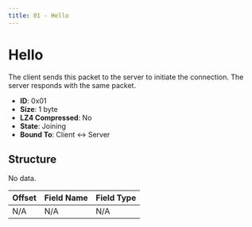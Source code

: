 ```yaml
---
title: 01 - Hello
---
```


# Hello

The client sends this packet to the server to initiate the connection. The server responds with the same packet.

- **ID**: 0x01
- **Size**: 1 byte
- **LZ4 Compressed**: No
- **State**: Joining
- **Bound To**: Client <-> Server

## Structure

No data.

| Offset | Field Name | Field Type |
|--------|------------|------------|
| N/A    | N/A        | N/A        |

